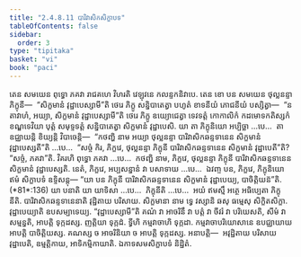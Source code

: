 ```yaml
---
title: "2.4.8.11 បារិវាសិកសិក្ខាបទ"
tableOfContents: false
sidebar:
  order: 3
type: "tipitaka"
basket: "vi"
book: "paci"
---
```



<DynamicBreadcrumb />

<Division number="1166" book="paci">

<Paragraph number="3401" book="paci">
តេន សមយេន ពុទ្ធោ ភគវា រាជគហេ វិហរតិ វេឡុវនេ កលន្ទកនិវាបេ. តេន ខោ បន សមយេន ថុល្លនន្ទា ភិក្ខុនី—  “សិក្ខមានំ វុដ្ឋាបេស្សាមី”តិ ថេរេ ភិក្ខូ សន្និបាតេត្វា បហូតំ ខាទនីយំ ភោជនីយំ បស្សិត្វា—  “ន តាវាហំ, អយ្យា, សិក្ខមានំ វុដ្ឋាបេស្សាមី”តិ ថេរេ ភិក្ខូ ឧយ្យោជេត្វា ទេវទត្តំ កោកាលិកំ កដមោទកតិស្សកំ ខណ្ឌទេវិយា បុត្តំ សមុទ្ទទត្តំ សន្និបាតេត្វា សិក្ខមានំ វុដ្ឋាបេសិ.
</Paragraph>

<Paragraph number="3402" book="paci">
យា តា ភិក្ខុនិយោ អប្បិច្ឆា …បេ…  តា ឧជ្ឈាយន្តិ ខិយ្យន្តិ វិបាចេន្តិ—  “កថញ្ហិ នាម អយ្យា ថុល្លនន្ទា បារិវាសិកឆន្ទទានេន សិក្ខមានំ វុដ្ឋាបេស្សតី”តិ …បេ…  “សច្ចំ កិរ, ភិក្ខវេ, ថុល្លនន្ទា ភិក្ខុនី បារិវាសិកឆន្ទទានេន សិក្ខមានំ វុដ្ឋាបេតី”តិ? “សច្ចំ, ភគវា”តិ. វិគរហិ ពុទ្ធោ ភគវា …បេ…  កថញ្ហិ នាម, ភិក្ខវេ, ថុល្លនន្ទា ភិក្ខុនី បារិវាសិកឆន្ទទានេន សិក្ខមានំ វុដ្ឋាបេស្សតិ. នេតំ, ភិក្ខវេ, អប្បសន្នានំ វា បសាទាយ …បេ…  ឯវញ្ច បន, ភិក្ខវេ, ភិក្ខុនិយោ ឥមំ សិក្ខាបទំ ឧទ្ទិសន្តុ—
</Paragraph>

</Division>
<Division number="1167" book="paci">

<Paragraph number="3403" book="paci">
<Emphasis>“យា បន ភិក្ខុនី បារិវាសិកឆន្ទទានេន សិក្ខមានំ វុដ្ឋាបេយ្យ, បាចិត្តិយន៑”</Emphasis>តិ. (*81*:<Emphasis>136</Emphasis>)
</Paragraph>

</Division>
<Division number="1168" book="paci">

<Paragraph number="3404" book="paci">
<Emphasis>យា បនា</Emphasis>តិ យា យាទិសា …បេ…  <Emphasis>ភិក្ខុនី</Emphasis>តិ …បេ…  អយំ ឥមស្មឹ អត្ថេ អធិប្បេតា ភិក្ខុនីតិ.
</Paragraph>

<Paragraph number="3405" book="paci">
<Emphasis>បារិវាសិកឆន្ទទានេនា</Emphasis>តិ វុដ្ឋិតាយ បរិសាយ. <Emphasis>សិក្ខមានា</Emphasis> នាម ទ្វេ វស្សានិ ឆសុ ធម្មេសុ សិក្ខិតសិក្ខា. <Emphasis>វុដ្ឋាបេយ្យា</Emphasis>តិ ឧបសម្បាទេយ្យ.
</Paragraph>

<Paragraph number="3406" book="paci">
“វុដ្ឋាបេស្សាមី”តិ គណំ វា អាចរិនឹ វា បត្តំ វា ចីវរំ វា បរិយេសតិ, សីមំ វា សម្មន្នតិ, អាបត្តិ ទុក្កដស្ស. ញត្តិយា ទុក្កដំ. ទ្វីហិ កម្មវាចាហិ ទុក្កដា. កម្មវាចាបរិយោសានេ ឧបជ្ឈាយាយ អាបត្តិ បាចិត្តិយស្ស. គណស្ស ច អាចរិនិយា ច អាបត្តិ ទុក្កដស្ស.
</Paragraph>

</Division>
<Division number="1169" book="paci">

<Paragraph number="3407" book="paci">
អនាបត្តិ—  អវុដ្ឋិតាយ បរិសាយ វុដ្ឋាបេតិ, ឧម្មត្តិកាយ, អាទិកម្មិកាយាតិ.

</Paragraph>
</Division>

<Paragraph number="3408" type="center" book="paci">
ឯកាទសមសិក្ខាបទំ និដ្ឋិតំ.
</Paragraph>